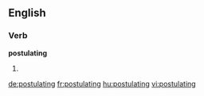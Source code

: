 ==English==

===Verb===
'''postulating'''

# {{present participle of|[[postulate]]}}

[[de:postulating]]
[[fr:postulating]]
[[hu:postulating]]
[[vi:postulating]]